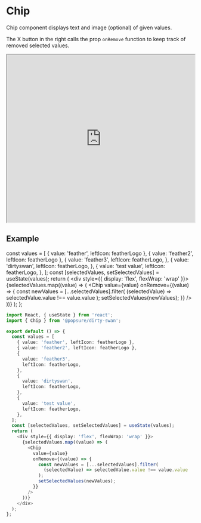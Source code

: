 

<Meta title="JSX/Chip" />

# Chip

Chip component displays text and image (optional) of given values.

The X button in the right calls the prop `onRemove` function to keep track of removed selected values.

<Preview>
  <iframe
    width="100%"
    height="450"
    src="https://www.figma.com/embed?embed_host=share&url=https%3A%2F%2Fwww.figma.com%2Ffile%2FMKs4cbojdVOBKUxv7okb93%2FDirty-Swan-Design-System%3Fnode-id%3D245%253A42"
    allowFullScreen
  ></iframe>
</Preview>

## Example

  const values = [
    { value: 'feather', leftIcon: featherLogo },
    { value: 'feather2', leftIcon: featherLogo },
    {
      value: 'feather3',
      leftIcon: featherLogo,
    },
    {
      value: 'dirtyswan',
      leftIcon: featherLogo,
    },
    {
      value: 'test value',
      leftIcon: featherLogo,
    },
  ];
  const [selectedValues, setSelectedValues] = useState(values);
  return (
    <div style={{ display: 'flex', flexWrap: 'wrap' }}>
      {selectedValues.map((value) => (
        <Chip
          value={value}
          onRemove={(value) => {
            const newValues = [...selectedValues].filter(
              (selectedValue) => selectedValue.value !== value.value
            );
            setSelectedValues(newValues);
          }}
        />
      ))}
    </div>
  );
};

<ChipStory />

```typescript
import React, { useState } from 'react';
import { Chip } from '@popsure/dirty-swan';

export default () => {
  const values = [
    { value: 'feather', leftIcon: featherLogo },
    { value: 'feather2', leftIcon: featherLogo },
    {
      value: 'feather3',
      leftIcon: featherLogo,
    },
    {
      value: 'dirtyswan',
      leftIcon: featherLogo,
    },
    {
      value: 'test value',
      leftIcon: featherLogo,
    },
  ];
  const [selectedValues, setSelectedValues] = useState(values);
  return (
    <div style={{ display: 'flex', flexWrap: 'wrap' }}>
      {selectedValues.map((value) => (
        <Chip
          value={value}
          onRemove={(value) => {
            const newValues = [...selectedValues].filter(
              (selectedValue) => selectedValue.value !== value.value
            );
            setSelectedValues(newValues);
          }}
        />
      ))}
    </div>
  );
};
```
